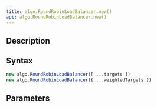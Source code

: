 ```yaml
---
title: algo.RoundRobinLoadBalancer.new()
api: algo.RoundRobinLoadBalancer.new()
---
```


## Description

<Summary/>

## Syntax

``` js
new algo.RoundRobinLoadBalancer([ ...targets ])
new algo.RoundRobinLoadBalancer({ ...weightedTargets })
```

## Parameters

<Parameters/>
